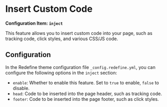 # Insert Custom Code

**Configuration Item: `inject`**

This feature allows you to insert custom code into your page, such as tracking code, click styles, and various CSS/JS code.

## Configuration

In the Redefine theme configuration file `_config.redefine.yml`, you can configure the following options in the `inject` section:

* `enable`: Whether to enable this feature. Set to `true` to enable, `false` to disable.
* `head`: Code to be inserted into the page header, such as tracking code.
* `footer`: Code to be inserted into the page footer, such as click styles.
